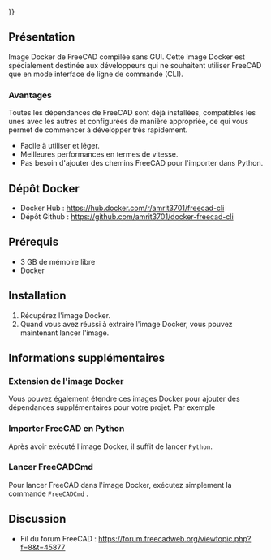 <languages/>
{{UnfinishedDocu{{#translation:}}}}

{{Docnav/fr
|[[Compile_on_Docker/fr|Compiler sous Docker]]
|[[Compiling_(Speeding_up)/fr|Compilation (accélération)]]
}}

{{TOCright}}

== Présentation ==

Image Docker de FreeCAD compilée sans GUI. Cette image Docker est spécialement destinée aux développeurs qui ne souhaitent utiliser FreeCAD que en mode interface de ligne de commande (CLI).

===Avantages===

Toutes les dépendances de FreeCAD sont déjà installées, compatibles les unes avec les autres et configurées de manière appropriée, ce qui vous permet de commencer à développer très rapidement.
* Facile à utiliser et léger.
* Meilleures performances en termes de vitesse.
* Pas besoin d'ajouter des chemins FreeCAD pour l'importer dans Python.

==Dépôt Docker== 

* Docker Hub : https://hub.docker.com/r/amrit3701/freecad-cli
* Dépôt Github : https://github.com/amrit3701/docker-freecad-cli

==Prérequis== 

* 3 GB de mémoire libre
* Docker

==Installation== 

# Récupérez l'image Docker.{{Code|lang=bash|code=
docker pull amrit3701/freecad-cli:latest
}}
# Quand vous avez réussi à extraire l'image Docker, vous pouvez maintenant lancer l'image.{{Code|lang=bash|code=
docker run -it amrit3701/freecad-cli:lastest bash
}}


==Informations supplémentaires== 

===Extension de l'image Docker=== 

Vous pouvez également étendre ces images Docker pour ajouter des dépendances supplémentaires pour votre projet. Par exemple
{{Code|lang=docker|code=

# Dockerfile

FROM amrit3701/freecad-cli:lastest

# Add additional dependencies

# pip3.8 install <some_package>
}}

===Importer FreeCAD en Python=== 

Après avoir exécuté l'image Docker, il suffit de lancer <code>Python</code>.

{{Code|lang=bash|code=
$ docker run -it amrit3701/freecad-cli:lastest bash
root@f0ec904cf9b9:/# python3.8
Python 3.8.5 (default, Jul 20 2020, 19:48:14)
[GCC 7.5.0] on linux
Type "help", "copyright", "credits" or "license" for more information.
>>> import FreeCAD
>>> import Part
>>> import Draft
>>> import Arch
}}

===Lancer FreeCADCmd=== 

Pour lancer FreeCAD dans l'image Docker, exécutez simplement la commande <code>FreeCADCmd</code> .

==Discussion== 

* Fil du forum FreeCAD : https://forum.freecadweb.org/viewtopic.php?f=8&t=45877


{{Docnav/fr
|[[Compile_on_Docker/fr|Compiler sous Docker]]
|[[Compiling_(Speeding_up)/fr|Compilation (accélération)]]
}}